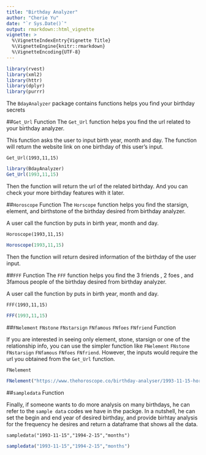 ```yaml
---
title: "Birthday Analyzer"
author: "Cherie Yu"
date: "`r Sys.Date()`"
output: rmarkdown::html_vignette
vignette: >
  %\VignetteIndexEntry{Vignette Title}
  %\VignetteEngine{knitr::rmarkdown}
  %\VignetteEncoding{UTF-8}
---
```


```r
library(rvest)
library(xml2)
library(httr)
library(dplyr)
library(purrr)
```


The `BdayAnalyzer` package contains functions helps you find your birthday secrets

##`Get_Url` Function
The `Get_Url` function helps you find the url related to your birthday analyzer.

This function asks the user to input birth year, month and day. 
The function will return the website link on one birthday of this user's input.

```Get_Url(1993,11,15)```

```r
library(BdayAnalyzer)
Get_Url(1993,11,15)
```

Then the function will return the url of the related birthday. And you can check your more birthday features with it later.


##`Horoscope` Function
The `Horscope` function helps you find the starsign, element, and birthstone of the birthday desired from birthday analyzer.

A user call the function by puts in birth year, month and day.


```Horoscope(1993,11,15)```

```r
Horoscope(1993,11,15)
```
Then the function will return desired information of the birthday of the user input.

##`FFF` Function
The `FFF` function helps you find the 3 friends , 2 foes , and 3famous people of the birthday desired from birthday analyzer.

A user call the function by puts in birth year, month and day.


```FFF(1993,11,15)```

```r
FFF(1993,11,15)
```


##`FNelement` `FNstone` `FNstarsign` `FNfamous` `FNfoes` `FNfriend` Function

If you are interested in seeing only element, stone, starsign or one of the relationship info, you can use the simpler function like `FNelement` `FNstone` `FNstarsign` `FNfamous` `FNfoes` `FNfriend`. However, the inputs would require the url you obtained from the `Get_Url` function.

```FNelement```
```r
FNelement("https://www.thehoroscope.co/birthday-analyser/1993-11-15-horoscope-and-zodiac-sign-meanings-16035.html")

```

##`sampledata` Function

Finally, if someone wants to do more analysis on many birthdays, he can refer to the  `sample data` codes we have in the packge. In a nutshell, he can set the begin and end year of desired birthday, and provide birhtay analysis for the frequency he desires and return a dataframe that shows all the data.

```sampledata("1993-11-15","1994-2-15","months")```

```r
sampledata("1993-11-15","1994-2-15","months")
```